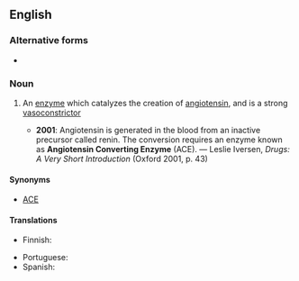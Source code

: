 ==English==

===Alternative forms===
* {{l|en|angiotensin-converting enzyme}}

===Noun===
{{en-noun|head=[[angiotensin]] [[converting]] [[enzyme]]}}

# {{label|en|biochemistry}} An [[enzyme]] which catalyzes the creation of [[angiotensin]], and is a strong [[vasoconstrictor]]
#* '''2001''': Angiotensin is generated in the blood from an inactive precursor called renin. The conversion requires an enzyme known as '''Angiotensin Converting Enzyme''' (ACE). — Leslie Iversen, ''Drugs: A Very Short Introduction'' (Oxford 2001, p. 43)

====Synonyms====
* {{gloss|abbreviation}} [[ACE]]

====Translations====
{{trans-top|enzyme}}
* Finnish: {{t|fi|angiotensiinikonvertaasin estäjä}}
{{trans-mid}}
* Portuguese: {{t|pt|enzima conversora de angiotensina|f}}
* Spanish: {{t|es|enzima convertidora de angiotensina|f}}
{{trans-bottom}}